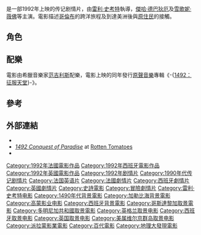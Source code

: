 {{noteTA
|G1=Show
|T=zh-hk:哥倫布傳; zh-cn:1492：征服天堂; zh-tw:1492征服天堂;
|1=zh-hk:哥倫布傳; zh-cn:1492：征服天堂; zh-tw:1492征服天堂;}}
{{Infobox film
| name           = 哥倫布傳
| original_name = 1492: Conquest of Paradise
| hk_name = 哥倫布傳
| tw_name = 1492征服天堂
| cn_name = 1492：征服天堂
| image          = 1492film.jpg
| caption        = 戲院海報
| director       = [[雷利·史考特|雷利·史考特]]<ref>{{cite news|title=Coming to America|publisher=Entertainment Weekly|date=16 October 1992|url=http://www.ew.com/ew/article/0,,20179375,00.html|accessdate=30 November 2010|first=Meredith|last=Berkman|archive-date=2014-04-30|archive-url=https://web.archive.org/web/20140430033055/http://www.ew.com/ew/article/0,,20179375,00.html|dead-url=no}}</ref>
| producer       = Alain Goldman<br />雷利·史考特
| writer         = Roselyne Bosch
| starring       = [[傑哈·德巴狄厄|傑哈·德巴狄厄]]<br />[[雪歌妮·薇佛|雪歌妮·薇佛]]<br />{{link-en|亞曼·艾桑提|Armand Assante}}<br />{{link-en|費爾南多·雷伊|Fernando Rey}}
| music          = [[范吉利斯|范吉利斯]]
| cinematography = {{link-en|阿德里安·比德爾|Adrian Biddle}}
| editing        = [[William_M._Anderson|William M. Anderson]]<br />[[Françoise_Bonnot|Françoise Bonnot]]<br />Les Healey<br />Armen Minasian<br />Deborah Zeitman
| studio         = [[高蒙電影公司|高蒙電影公司]]<br />Légende Enterprises<br />[[法国电视二台|法国电视二台]]<br />[[Due_West|Due West]]<br />CYRK Films
| distributor    = [[派拉蒙電影公司|派拉蒙電影公司]]<br />{{small| (美國)}}<br />[[百代電影公司|百代電影公司]]<br />{{small| (英國)}}
| released       = 1992年10月9日（美國）<br>1992年10月12日（法國）
| runtime        = 142分鐘
| country        = 法國<br />西班牙<br />英國
| language       = 英語
| budget         = $4千7百萬
| gross          = $7,191,399
}}
{{地區用詞3|zh-hk=《'''哥倫布傳'''》|zh-cn=《'''1492：征服天堂'''》|zh-tw=《'''1492征服天堂'''》|start=（{{lang-en|''1492: Conquest of Paradise''}}），|end=，|as=譯作}}是一部1992年上映的传记剧情片，由[[雷利·史考特|雷利·史考特]]執導，[[傑哈·德巴狄厄|傑哈·德巴狄厄]]及[[雪歌妮·薇佛|雪歌妮·薇佛]]等主演。電影描述[[哥倫布|哥倫布]]的跨洋旅程及到達美洲後與[[美洲原住民|原住民]]的接觸。

==角色==
{{columns-list|2|
* [[傑哈·德巴狄厄|傑哈·德巴狄厄]] 飾 [[克里斯托弗·哥伦布|克里斯托弗·哥伦布]]
* [[亞曼·艾桑提|亞曼·艾桑提]] 飾 Gabriel Sanchez
* [[雪歌妮·薇佛|雪歌妮·薇佛]] 飾 [[伊莎贝拉一世|伊莎贝拉一世]]
* [[Loren_Dean|Loren Dean]] 飾 年長的[[Ferdinand_Columbus|Ferdinand Columbus]]
* [[Ángela_Molina|Ángela Molina]] 飾 [[Beatriz_Enriquez_de_Arana|Beatriz Enriquez de Arana]]
* [[Fernando_Rey|Fernando Rey]] 飾 Antonio de Marchena
* [[Michael_Wincott|Michael Wincott]] 飾 [[Adrián_de_Moxica|Adrián de Moxica]]
* [[Tchéky_Karyo|Tchéky Karyo]] 飾 [[Martín_Alonso_Pinzón|Martín Alonso Pinzón]]
* [[Kevin_Dunn|Kevin Dunn]] 飾 Captain Méndez
* [[法蘭·朗基拿|法蘭·朗基拿]] 飾 [[Luis_de_Santángel|Luis de Santángel]]
* [[Mark_Margolis|Mark Margolis]] 飾 [[Francisco_de_Bobadilla|Francisco de Bobadilla]]
* [[Kario_Salem|Kario Salem]] 飾 de Arojaz
* [[Billy_L._Sullivan|Billy L. Sullivan]] 飾 年輕的[[Ferdinand_Columbus|Ferdinand Columbus]]
* John Heffernan 飾 Brother Buyl
* [[Arnold_Vosloo|Arnold Vosloo]] 飾 Hernando de Guevara
* [[Steven_Waddington|Steven Waddington]] 飾 [[巴爾托洛梅奧·哥倫布|巴爾托洛梅奧·哥倫布]]
* [[Fernando_Guillén_Cuervo|Fernando Guillén Cuervo]] 飾 Giacomo Columbus
* José Luis Ferrer 飾 Alonso de Bolaños
* Bercelio Moya 飾 Utapán
* [[Juan_Diego_Botto|Juan Diego Botto]] 飾 [[迭戈·哥伦布|迭戈·哥伦布]]
* [[Achero_Mañas|Achero Mañas]] 飾 Ship's Boy
* Fernando García Rimada 飾 [[斐迪南二世_(阿拉贡)|斐迪南五世]]
* Albert Vidal 飾 Hernando de Talavera
* Isabel Prinz 飾 Dueña
* [[Jack_Taylor_(actor)|Jack Taylor]] 飾 de Vicuña
* Ángela Rosal 飾 Pinzón的妻子
* Silvia Montero 飾 Pinzón的女兒（未掛名）
}}

==配樂==
電影由希臘音樂家[[范吉利斯|范吉利斯]]配樂，電影上映的同年發行[[原聲音樂|原聲音樂]]專輯《-{[[1492：征服天堂_(专辑)|1492：征服天堂]]}-》。

==參考==
{{reflist|2}}

==外部連結==
*{{IMDb title|0103594|1492: Conquest of Paradise}}
*[http://www.rottentomatoes.com/m/1492_conquest_of_paradise/ ''1492 Conquest of Paradise''] {{Wayback|url=http://www.rottentomatoes.com/m/1492_conquest_of_paradise/ |date=20201117112804 }} at [[Rotten_Tomatoes|Rotten Tomatoes]]
*{{Mojo title|1492|1492: Conquest of Paradise}}

{{DEFAULTSORT:1492: Conquest Of Paradise}}
[[Category:1992年法國電影作品|Category:1992年法國電影作品]]
[[Category:1992年西班牙電影作品|Category:1992年西班牙電影作品]]
[[Category:1992年英國電影作品|Category:1992年英國電影作品]]
[[Category:1992年剧情片|Category:1992年剧情片]]
[[Category:1990年代传记剧情片|Category:1990年代传记剧情片]]
[[Category:法国英语片|Category:法国英语片]]
[[Category:法國劇情片|Category:法國劇情片]]
[[Category:西班牙劇情片|Category:西班牙劇情片]]
[[Category:英國劇情片|Category:英國劇情片]]
[[Category:史詩電影|Category:史詩電影]]
[[Category:冒險劇情片|Category:冒險劇情片]]
[[Category:雷利·史考特电影|Category:雷利·史考特电影]]
[[Category:1490年代背景電影|Category:1490年代背景電影]]
[[Category:加勒比海背景電影|Category:加勒比海背景電影]]
[[Category:高蒙影业电影|Category:高蒙影业电影]]
[[Category:西班牙背景電影|Category:西班牙背景電影]]
[[Category:哥斯達黎加取景電影|Category:哥斯達黎加取景電影]]
[[Category:多明尼加共和國取景電影|Category:多明尼加共和國取景電影]]
[[Category:英格兰取景电影|Category:英格兰取景电影]]
[[Category:西班牙取景电影|Category:西班牙取景电影]]
[[Category:英国取景电影|Category:英国取景电影]]
[[Category:美属维尔京群岛取景电影|Category:美属维尔京群岛取景电影]]
[[Category:派拉蒙影業電影|Category:派拉蒙影業電影]]
[[Category:百代電影|Category:百代電影]]
[[Category:地理大發現電影|Category:地理大發現電影]]